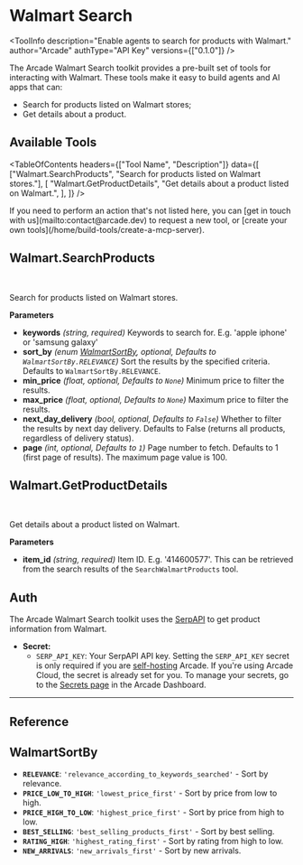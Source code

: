 # Walmart Search


<ToolInfo
  description="Enable agents to search for products with Walmart."
  author="Arcade"
  authType="API Key"
  versions={["0.1.0"]}
/>

<Badges repo="arcadeai/arcade-walmart" />

The Arcade Walmart Search toolkit provides a pre-built set of tools for interacting with Walmart. These tools make it easy to build agents and AI apps that can:

- Search for products listed on Walmart stores;
- Get details about a product.

## Available Tools

<TableOfContents
  headers={["Tool Name", "Description"]}
  data={[
    ["Walmart.SearchProducts", "Search for products listed on Walmart stores."],
    [
      "Walmart.GetProductDetails",
      "Get details about a product listed on Walmart.",
    ],
  ]}
/>

<Callout>
  If you need to perform an action that's not listed here, you can [get in touch
  with us](mailto:contact@arcade.dev) to request a new tool, or [create your own
  tools](/home/build-tools/create-a-mcp-server).
</Callout>

## Walmart.SearchProducts

<br />
<TabbedCodeBlock
  tabs={[
    {
      label: "Call the Tool Directly",
      content: {
        Python: [
          "/examples/integrations/mcp-servers/search/walmart/search_walmart_products_example_call_tool.py",
        ],
        JavaScript: [
          "/examples/integrations/mcp-servers/search/walmart/search_walmart_products_example_call_tool.js",
        ],
      },
    },
  ]}
/>

Search for products listed on Walmart stores.

**Parameters**

- **keywords** _(string, required)_ Keywords to search for. E.g. 'apple iphone' or 'samsung galaxy'
- **sort_by** _(enum [WalmartSortBy](#walmartsortby), optional, Defaults to `WalmartSortBy.RELEVANCE`)_ Sort the results by the specified criteria. Defaults to `WalmartSortBy.RELEVANCE`.
- **min_price** _(float, optional, Defaults to `None`)_ Minimum price to filter the results.
- **max_price** _(float, optional, Defaults to `None`)_ Maximum price to filter the results.
- **next_day_delivery** _(bool, optional, Defaults to `False`)_ Whether to filter the results by next day delivery. Defaults to False (returns all products, regardless of delivery status).
- **page** _(int, optional, Defaults to `1`)_ Page number to fetch. Defaults to 1 (first page of results). The maximum page value is 100.

## Walmart.GetProductDetails

<br />
<TabbedCodeBlock
  tabs={[
    {
      label: "Call the Tool Directly",
      content: {
        Python: [
          "/examples/integrations/mcp-servers/search/walmart/get_walmart_product_details_example_call_tool.py",
        ],
        JavaScript: [
          "/examples/integrations/mcp-servers/search/walmart/get_walmart_product_details_example_call_tool.js",
        ],
      },
    },
  ]}
/>

Get details about a product listed on Walmart.

**Parameters**

- **item_id** _(string, required)_ Item ID. E.g. '414600577'. This can be retrieved from the search results of the `SearchWalmartProducts` tool.

## Auth

The Arcade Walmart Search toolkit uses the [SerpAPI](https://serpapi.com/) to get product information from Walmart.

- **Secret:**
  - `SERP_API_KEY`: Your SerpAPI API key.
    <Callout type="info">
      Setting the `SERP_API_KEY` secret is only required if you are
      [self-hosting](/home/local-deployment/install/overview) Arcade. If you're
      using Arcade Cloud, the secret is already set for you. To manage your
      secrets, go to the [Secrets
      page](https://api.arcade.dev/dashboard/auth/secrets) in the Arcade
      Dashboard.
    </Callout>

---

## Reference

## WalmartSortBy

- **`RELEVANCE`**: `'relevance_according_to_keywords_searched'` - Sort by relevance.
- **`PRICE_LOW_TO_HIGH`**: `'lowest_price_first'` - Sort by price from low to high.
- **`PRICE_HIGH_TO_LOW`**: `'highest_price_first'` - Sort by price from high to low.
- **`BEST_SELLING`**: `'best_selling_products_first'` - Sort by best selling.
- **`RATING_HIGH`**: `'highest_rating_first'` - Sort by rating from high to low.
- **`NEW_ARRIVALS`**: `'new_arrivals_first'` - Sort by new arrivals.

<ToolFooter pipPackageName="arcade_walmart" />
